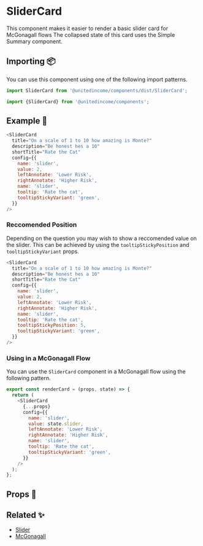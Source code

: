 
# SliderCard

This component makes it easier to render a basic slider card for McGonagall flows The collapsed state of this card uses the Simple Summary component.

## Importing 📦

You can use this component using one of the following import patterns.

```javascript
import SliderCard from '@unitedincome/components/dist/SliderCard';
```

```javascript
import {SliderCard} from '@unitedincome/components';
```

## Example 🚀

<Preview>
  <SliderCard
    title="On a scale of 1 to 10 how amazing is Monte?"
    description="Be honest hes a 10"
    shortTitle="Rate the Cat"
    config={{
      name: 'slider',
      value: 2,
      leftAnnotate: 'Lower Risk',
      rightAnnotate: 'Higher Risk',
      name: 'slider',
      tooltip: 'Rate the cat',
      tooltipStickyVariant: 'green',
    }}
  />
</Preview>

```javascript
<SliderCard
  title="On a scale of 1 to 10 how amazing is Monte?"
  description="Be honest hes a 10"
  shortTitle="Rate the Cat"
  config={{
    name: 'slider',
    value: 2,
    leftAnnotate: 'Lower Risk',
    rightAnnotate: 'Higher Risk',
    name: 'slider',
    tooltip: 'Rate the cat',
    tooltipStickyVariant: 'green',
  }}
/>
```

### Reccomended Position

Depending on the question you may wish to show a reccomended value on the slider. This can be achieved by using the `tooltipStickyPosition` and `tooltipStickyVariant` props.

<Preview>
  <SliderCard
    title="On a scale of 1 to 10 how amazing is Monte?"
    description="Be honest hes a 10"
    shortTitle="Rate the Cat"
    config={{
      name: 'slider',
      value: 2,
      leftAnnotate: 'Lower Risk',
      rightAnnotate: 'Higher Risk',
      name: 'slider',
      tooltip: 'Rate the cat',
      tooltipStickyPosition: 5,
      tooltipStickyVariant: 'green',
    }}
  />
</Preview>

```javascript
<SliderCard
  title="On a scale of 1 to 10 how amazing is Monte?"
  description="Be honest hes a 10"
  shortTitle="Rate the Cat"
  config={{
    name: 'slider',
    value: 2,
    leftAnnotate: 'Lower Risk',
    rightAnnotate: 'Higher Risk',
    name: 'slider',
    tooltip: 'Rate the cat',
    tooltipStickyPosition: 5,
    tooltipStickyVariant: 'green',
  }}
/>
```

### Using in a McGonagall Flow

You can use the `SliderCard` component in a McGonagall flow using the following pattern.

```javascript
export const renderCard = (props, state) => {
  return (
    <SliderCard
      {...props}
      config={{
        name: 'slider',
        value: state.slider,
        leftAnnotate: 'Lower Risk',
        rightAnnotate: 'Higher Risk',
        name: 'slider',
        tooltip: 'Rate the cat',
        tooltipStickyVariant: 'green',
      }}
    />
  );
};
```

## Props 🔧

<Props of={SliderCard} />

## Related ✨

- [Slider](/?path=/story/atoms-slider--default)
- [McGonagall](/?path=/story/templates-mcgonagall--default)
